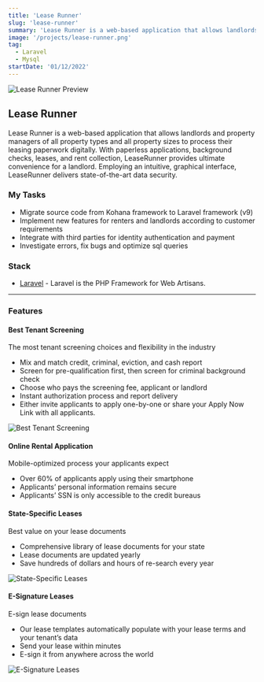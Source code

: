 ```yaml
---
title: 'Lease Runner'
slug: 'lease-runner'
summary: 'Lease Runner is a web-based application that allows landlords and property managers of all property types and all property sizes to process their leasing paperwork digitally. With paperless applications, background checks, leases, and rent collection, LeaseRunner provides ultimate convenience for a landlord. Employing an intuitive, graphical interface, LeaseRunner delivers state-of-the-art data security.'
image: '/projects/lease-runner.png'
tag:
  - Laravel
  - Mysql
startDate: '01/12/2022'
---
```


![Lease Runner Preview](/projects/lease-runner.png)

## Lease Runner

Lease Runner is a web-based application that allows landlords and property managers of all property types and all property sizes to process their leasing paperwork digitally. With paperless applications, background checks, leases, and rent collection, LeaseRunner provides ultimate convenience for a landlord. Employing an intuitive, graphical interface, LeaseRunner delivers state-of-the-art data security.

### My Tasks

- Migrate source code from Kohana framework to Laravel framework (v9)
- Implement new features for renters and landlords according to customer requirements
- Integrate with third parties for identity authentication and payment
- Investigate errors, fix bugs and optimize sql queries

### Stack

- [Laravel](https://laravel.com/) - Laravel is the PHP Framework for Web Artisans.

---

### Features

#### Best Tenant Screening

The most tenant screening choices and flexibility in the industry

- Mix and match credit, criminal, eviction, and cash report
- Screen for pre-qualification first, then screen for criminal background check
- Choose who pays the screening fee, applicant or landlord
- Instant authorization process and report delivery
- Either invite applicants to apply one-by-one or share your Apply Now Link with all applicants.

![Best Tenant Screening](/projects/lease-runner-email-screening.png)

#### Online Rental Application

Mobile-optimized process your applicants expect

- Over 60% of applicants apply using their smartphone
- Applicants’ personal information remains secure
- Applicants’ SSN is only accessible to the credit bureaus

#### State-Specific Leases

Best value on your lease documents

- Comprehensive library of lease documents for your state
- Lease documents are updated yearly
- Save hundreds of dollars and hours of re-search every year

![State-Specific Leases](/projects/lease-runner-document-template.png)

#### E-Signature Leases

E-sign lease documents

- Our lease templates automatically populate with your lease terms and your tenant’s data
- Send your lease within minutes
- E-sign it from anywhere across the world

![E-Signature Leases](/projects/lease-runner-e-signature.png)
